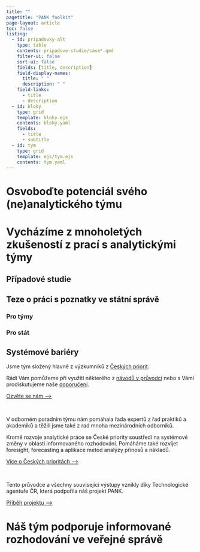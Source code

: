 ```yaml
---
title: ""
pagetitle: "PANK foolkit"
page-layout: article
toc: false
listing: 
  - id: pripadovky-alt
    type: table
    contents: pripadove-studie/case*.qmd
    filter-ui: false
    sort-ui: false
    fields: [title, description]
    field-display-names: 
      title: " "
      description: " "
    field-links: 
      - title
      - description
  - id: bloky
    type: grid
    template: bloky.ejs
    contents: bloky.yaml
    fields: 
      - title
      - subtitle
  - id: tym
    type: grid
    template: ejs/tym.ejs
    contents: tym.yaml
---
```


# Osvoboďte potenciál svého (ne)analytického týmu

:::{#bloky}
:::

# Vycházíme z mnoholetých zkušeností z prací s analytickými týmy

## Případové studie

:::{#pripadovky-alt}
:::


## Teze o práci s poznatky ve státní správě

:::{.panel-tabset}

### Pro týmy

### Pro stát

:::

## Systémové bariéry

Jsme tým složený hlavně z výzkumníků z [Českých priorit](https://ceskepriority.cz).

Rádi Vám pomůžeme při využití některého z [návodů v průvodci](/pruvodce) nebo s Vámi prodiskutujeme naše [doporučení](/doporuceni).

:::{.btn .btn-primary}
[Ozvěte se nám ⟶](mailto:email@ceskepriority.cz)
:::


<br />

:::{#tym}
:::

V odborném poradním týmu nám pomáhala řada expertů z řad praktiků a akademiků a těžili jsme také z rad mnoha mezinárodních odborníků.


Kromě rozvoje analytické práce se České priority soustředí na systémové změny v oblasti informovaného rozhodování. Pomáháme také rozvíjet foresight, forecasting a aplikace metod analýzy přínosů a nákladů.

:::{.btn .btn-primary}
[Více o Českých prioritách ⟶](https://ceskepriority.cz)
:::

<br />

Tento průvodce a všechny související výstupy vznikly díky Technologické agentuře ČR, která podpořila náš projekt PANK. 

:::{.btn .btn-primary}
[Příběh projektu ⟶](/pribeh-projektu)
:::



# Náš tým podporuje informované rozhodování ve veřejné správě
